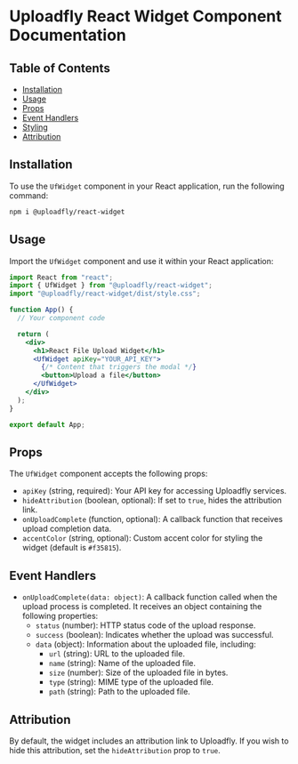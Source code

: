# Uploadfly React Widget Component Documentation

## Table of Contents

- [Installation](#installation)
- [Usage](#usage)
- [Props](#props)
- [Event Handlers](#event-handlers)
- [Styling](#styling)
- [Attribution](#attribution)

## Installation

To use the `UfWidget` component in your React application, run the following command:

```bash
npm i @uploadfly/react-widget
```

## Usage

Import the `UfWidget` component and use it within your React application:

```jsx
import React from "react";
import { UfWidget } from "@uploadfly/react-widget";
import "@uploadfly/react-widget/dist/style.css";

function App() {
  // Your component code

  return (
    <div>
      <h1>React File Upload Widget</h1>
      <UfWidget apiKey="YOUR_API_KEY">
        {/* Content that triggers the modal */}
        <button>Upload a file</button>
      </UfWidget>
    </div>
  );
}

export default App;
```

## Props

The `UfWidget` component accepts the following props:

- `apiKey` (string, required): Your API key for accessing Uploadfly services.
- `hideAttribution` (boolean, optional): If set to `true`, hides the attribution link.
- `onUploadComplete` (function, optional): A callback function that receives upload completion data.
- `accentColor` (string, optional): Custom accent color for styling the widget (default is `#f35815`).

## Event Handlers

- `onUploadComplete(data: object)`: A callback function called when the upload process is completed. It receives an object containing the following properties:
  - `status` (number): HTTP status code of the upload response.
  - `success` (boolean): Indicates whether the upload was successful.
  - `data` (object): Information about the uploaded file, including:
    - `url` (string): URL to the uploaded file.
    - `name` (string): Name of the uploaded file.
    - `size` (number): Size of the uploaded file in bytes.
    - `type` (string): MIME type of the uploaded file.
    - `path` (string): Path to the uploaded file.

## Attribution

By default, the widget includes an attribution link to Uploadfly. If you wish to hide this attribution, set the `hideAttribution` prop to `true`.
